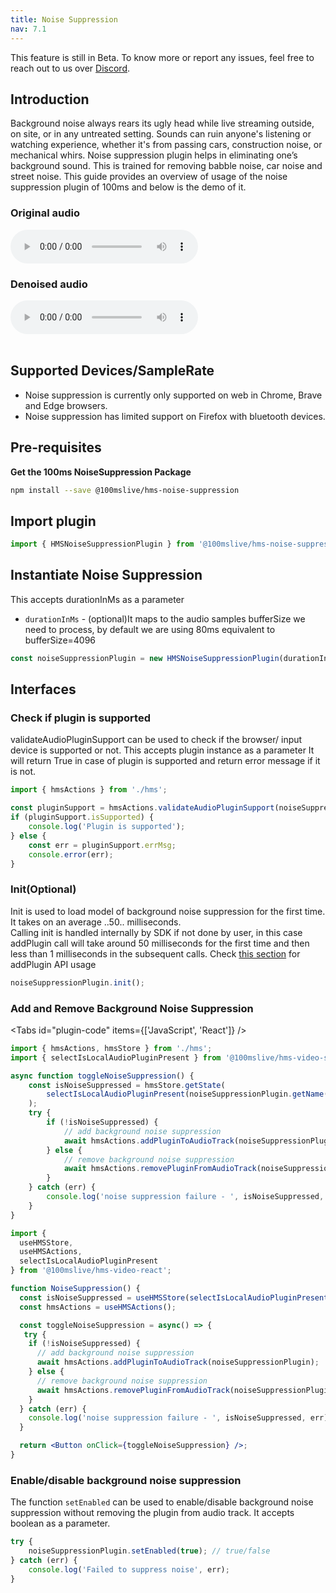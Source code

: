 ```yaml
---
title: Noise Suppression
nav: 7.1
---
```


<Note type="warning">
    This feature is still in Beta. To know more or report any issues, feel free to reach out to us
    over <a href={'https://discord.com/invite/kGdmszyzq2'}>Discord</a>.
</Note>

## Introduction

Background noise always rears its ugly head while live streaming outside, on site, or in any untreated setting. Sounds can ruin anyone's listening or watching experience, whether it's from passing cars, construction noise, or mechanical whirs.
Noise suppression plugin helps in eliminating one’s background sound. This is trained for removing babble noise, car noise and street noise.
This guide provides an overview of usage of the noise suppression plugin of 100ms and below is the demo of it.

### Original audio

<audio controls>
    <source src="/audio/test-music.mp3" type="audio/mpeg" />
    <source src="/audio/test-music.mp3" type="audio/mpeg" />
</audio>

### Denoised audio

<audio controls>
    <source src="/audio/testdenoised-music.ogg" type="audio/ogg" />
    <source src="/audio/test-music.ogg" type="audio/ogg" />
</audio>

<br />
<br />

## Supported Devices/SampleRate

-   Noise suppression is currently only supported on web in Chrome, Brave and Edge browsers.
-   Noise suppression has limited support on Firefox with bluetooth devices.

## Pre-requisites

**Get the 100ms NoiseSuppression Package**

```bash section=GetHMSNoiseSuppressionPackage sectionIndex=1
npm install --save @100mslive/hms-noise-suppression
```

## Import plugin

```jsx section=ImportPlugin sectionIndex=1
import { HMSNoiseSuppressionPlugin } from '@100mslive/hms-noise-suppression';
```

## Instantiate Noise Suppression

This accepts durationInMs as a parameter

-   `durationInMs` - (optional)It maps to the audio samples bufferSize we need to process, by default we are using 80ms equivalent to bufferSize=4096

```jsx section=InstantiateNoiseSuppresion sectionIndex=1
const noiseSuppressionPlugin = new HMSNoiseSuppressionPlugin(durationInMs);
```

## Interfaces

### Check if plugin is supported

validateAudioPluginSupport can be used to check if the browser/ input device is supported or not.
This accepts plugin instance as a parameter
It will return True in case of plugin is supported and return error message if it is not.

```jsx section=CheckIfPluginIsSupported sectionIndex=1
import { hmsActions } from './hms';

const pluginSupport = hmsActions.validateAudioPluginSupport(noiseSuppressionPlugin);
if (pluginSupport.isSupported) {
    console.log('Plugin is supported');
} else {
    const err = pluginSupport.errMsg;
    console.error(err);
}
```

### Init(Optional)

Init is used to load model of background noise suppression for the first time.
It takes on an average ..50.. milliseconds.<br/>
Calling init is handled internally by SDK if not done by user, in this case addPlugin call will
take around 50 milliseconds for the first time and then less than 1 milliseconds in the subsequent calls.
Check [this section](#start-and-stop-noise-suppression) for addPlugin API usage

```jsx section=Init sectionIndex=1
noiseSuppressionPlugin.init();
```

### Add and Remove Background Noise Suppression

<Tabs id="plugin-code" items={['JavaScript', 'React']} />

<Tab id='plugin-code-0'>

```js section=AddAndRemoveBackgroundNoiseSuppresion sectionIndex=1 tab=JS
import { hmsActions, hmsStore } from './hms';
import { selectIsLocalAudioPluginPresent } from '@100mslive/hms-video-store';

async function toggleNoiseSuppression() {
    const isNoiseSuppressed = hmsStore.getState(
        selectIsLocalAudioPluginPresent(noiseSuppressionPlugin.getName())
    );
    try {
        if (!isNoiseSuppressed) {
            // add background noise suppression
            await hmsActions.addPluginToAudioTrack(noiseSuppressionPlugin);
        } else {
            // remove background noise suppression
            await hmsActions.removePluginFromAudioTrack(noiseSuppressionPlugin);
        }
    } catch (err) {
        console.log('noise suppression failure - ', isNoiseSuppressed, err);
    }
}
```

</Tab>

<Tab id='plugin-code-1'>

```jsx section=AddAndRemoveBackgroundNoiseSuppresion sectionIndex=1 tab=React
import {
  useHMSStore,
  useHMSActions,
  selectIsLocalAudioPluginPresent
} from '@100mslive/hms-video-react';

function NoiseSuppression() {
  const isNoiseSuppressed = useHMSStore(selectIsLocalAudioPluginPresent(noiseSuppressionPlugin.getName());
  const hmsActions = useHMSActions();

  const toggleNoiseSuppression = async() => {
   try {
    if (!isNoiseSuppressed) {
      // add background noise suppression
      await hmsActions.addPluginToAudioTrack(noiseSuppressionPlugin);
    } else {
      // remove background noise suppression
      await hmsActions.removePluginFromAudioTrack(noiseSuppressionPlugin);
    }
  } catch (err) {
    console.log('noise suppression failure - ', isNoiseSuppressed, err);
  }

  return <Button onClick={toggleNoiseSuppression} />;
}
```

</Tab>

### Enable/disable background noise suppression

The function `setEnabled` can be used to enable/disable background noise suppression without removing the plugin from audio track.
It accepts boolean as a parameter.

```jsx section=EnableDisableBackgroundNoiseSuppresion sectionIndex=1
try {
    noiseSuppressionPlugin.setEnabled(true); // true/false
} catch (err) {
    console.log('Failed to suppress noise', err);
}
```
